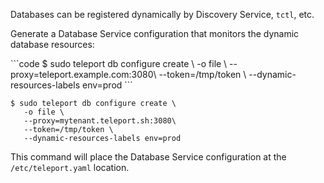 Databases can be registered dynamically by Discovery Service, `tctl`, etc.

Generate a Database Service configuration that monitors the dynamic database
resources:

<Tabs>
<TabItem scope={["oss", "enterprise"]} label="Self-Hosted">
```code
$ sudo teleport db configure create \
   -o file \
   --proxy=teleport.example.com:3080\
   --token=/tmp/token \
   --dynamic-resources-labels env=prod  
```
</TabItem>
<TabItem scope={["cloud", "team"]} label="Teleport Enterprise Cloud">

```code
$ sudo teleport db configure create \
   -o file \
   --proxy=mytenant.teleport.sh:3080\
   --token=/tmp/token \
   --dynamic-resources-labels env=prod  
```

</TabItem>
</Tabs>

This command will place the Database Service configuration at the
`/etc/teleport.yaml` location.

